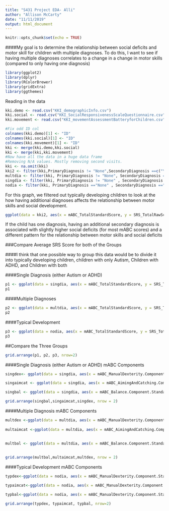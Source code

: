 ```yaml
---
title: "S431 Project EDA- Alli"
author: "Allison McCarty"
date: "11/11/2019"
output: html_document
---
```


```r
knitr::opts_chunk$set(echo = TRUE)
```

####My goal is to determine the relationship between social deficits and motor skill for children with multiple diagnoses. To do this, I want to see if having multiple diagnoses correlates to a change in a change in motor skills (compared to only having one diagnosis)
```r
library(ggplot2)
library(dplyr)
library(RColorBrewer)
library(gridExtra)
library(ggthemes)
```

Reading in the data
```r
kki.demo <- read.csv("KKI_demographicInfo.csv")
kki.social <- read.csv("KKI_SocialResponsivenessScaleQuestionnaire.csv")
kki.movement <- read.csv("KKI_movementAssessmentBatteryforChildren.csv")
```

```r
#Fix odd ID col
colnames(kki.demo)[1] <- "ID"
colnames(kki.social)[1] <- "ID"
colnames(kki.movement)[1] <- "ID"
kki <- merge(kki.demo,kki.social)
kki <- merge(kki,kki.movement)
#Now have all the data in a huge data frame
#Removing N/A values. Mostly removing second visits.
kki <- na.omit(kki)
kki2 <- filter(kki,PrimaryDiagnosis != "None",SecondaryDiagnosis ==c("Yes", "No"))
multdia <- filter(kki, PrimaryDiagnosis != "None", SecondaryDiagnosis =="Yes")
singdia <- filter(kki, PrimaryDiagnosis != "None" , SecondaryDiagnosis == "No")
nodia <- filter(kki, PrimaryDiagnosis =="None" , SecondaryDiagnosis =="No")

```


For this graph, we filtered out typically developing children to look at the how having additional diagnoses affects the relationship between motor skills and social development. 

```r
ggplot(data = kki2, aes(x = mABC_TotalStandardScore, y = SRS_TotalRawScore,colour = SecondaryDiagnosis)) + geom_point() + geom_jitter() + geom_smooth(se=FALSE)
```

If the child has one diagnosis, having an additional secondary diagnosis is associated with slightly higher social deficits (for most mABC scores) and a different pattern for the relationship between motor skills and social deficits

###Compare Average SRS Score for both of the Groups

####I think that one possible way to group this data would be to divide it into typically developing children, children with only Autism, Children with ADHD, and Children with both

####Single Diagnosis (either Autism or ADHD)
```r
p1 <- ggplot(data = singdia, aes(x = mABC_TotalStandardScore, y = SRS_TotalRawScore, color=PrimaryDiagnosis)) + geom_point() + geom_jitter() + geom_smooth(se=FALSE) +geom_smooth(data=singdia, aes(x = mABC_TotalStandardScore, y = SRS_TotalRawScore), size=1.25, color="green", se=FALSE)+theme(legend.position="bottom")
p1
```

####Multiple Diagnoses
```r
p2 <- ggplot(data = multdia, aes(x = mABC_TotalStandardScore, y = SRS_TotalRawScore, color=PrimaryDiagnosis)) + geom_point() + geom_jitter() + geom_smooth()+geom_smooth(data=multdia, aes(x = mABC_TotalStandardScore, y = SRS_TotalRawScore), size=1.25, color="green", se=FALSE)+theme(legend.position="bottom")
p2
```

####Typical Development
```r
p3 <- ggplot(data = nodia, aes(x = mABC_TotalStandardScore, y = SRS_TotalRawScore,colour = PrimaryDiagnosis)) + geom_point() + geom_jitter() + geom_smooth()+theme(legend.position="bottom")
p3
```

##Compare the Three Groups
```r
grid.arrange(p1, p2, p3, nrow=2)
```

####Single Diagnosis (either Autism or ADHD) mABC Components
```r
singdex<- ggplot(data = singdia, aes(x = mABC_ManualDexterity.Component.StandardScore, y = SRS_TotalRawScore, color=PrimaryDiagnosis)) + geom_point() + geom_jitter() + geom_smooth(se=FALSE) +xlab("Dexterity Subscore") +geom_smooth(data=singdia, aes(x = mABC_ManualDexterity.Component.StandardScore, y = SRS_TotalRawScore), size=1.25, color="green", se=FALSE)+theme(legend.position = "bottom")

singaimcat <- ggplot(data = singdia, aes(x = mABC_AimingAndCatching.Component.StandardScore, y = SRS_TotalRawScore, color=PrimaryDiagnosis, width=7)) + geom_point() + geom_jitter() + geom_smooth(se=FALSE)+ xlab("Aiming and Catching Subscore") +geom_smooth(data=singdia, aes(x = mABC_AimingAndCatching.Component.StandardScore, y = SRS_TotalRawScore), size=1.25, color="green", se=FALSE)+ theme(legend.position="none")

singbal <- ggplot(data = singdia, aes(x = mABC_Balance.Component.StandardScore, y = SRS_TotalRawScore, color=PrimaryDiagnosis, width=7)) + geom_point() + geom_jitter() + geom_smooth(se=FALSE)+ xlab("Balance Subscore") +geom_smooth(data=singdia, aes(x = mABC_Balance.Component.StandardScore, y = SRS_TotalRawScore), size=1.25, color="green", se=FALSE)+ theme(legend.position="none")

grid.arrange(singbal,singaimcat,singdex, nrow = 2)
```


####Multiple Diagnosis mABC Components

```r
multdex <-ggplot(data = multdia, aes(x = mABC_ManualDexterity.Component.StandardScore, y = SRS_TotalRawScore, color=PrimaryDiagnosis)) + geom_point() + geom_jitter() + geom_smooth()+theme(legend.position="bottom")+xlab("Dexterity Subscore")+geom_smooth(data=multdia, aes(x = mABC_ManualDexterity.Component.StandardScore, y = SRS_TotalRawScore), size=1.25, color="green", se=FALSE)
  
multaimcat <-ggplot(data = multdia, aes(x = mABC_AimingAndCatching.Component.StandardScore, y = SRS_TotalRawScore, color=PrimaryDiagnosis)) + geom_point() + geom_jitter() + geom_smooth()+theme(legend.position="none")+ xlab("Aiming and Catching Subscore")+geom_smooth(data=multdia, aes(x =  mABC_AimingAndCatching.Component.StandardScore, y = SRS_TotalRawScore), size=1.25, color="green", se=FALSE)
  
  
multbal <- ggplot(data = multdia, aes(x = mABC_Balance.Component.StandardScore, y = SRS_TotalRawScore, color=PrimaryDiagnosis)) + geom_point() + geom_jitter() + geom_smooth()+theme(legend.position="none") + xlab("Balance Subscore")+geom_smooth(data=multdia, aes(x =  mABC_Balance.Component.StandardScore, y = SRS_TotalRawScore), size=1.25, color="green", se=FALSE)
  

grid.arrange(multbal,multaimcat,multdex, nrow = 2)
```

####Typical Development mABC Components

```r
typdex<-ggplot(data = nodia, aes(x = mABC_ManualDexterity.Component.StandardScore, y = SRS_TotalRawScore)) + geom_point() + geom_jitter() + geom_smooth()+theme(legend.position="none")+xlab("Dexterity Subscore")

typaimcat<-ggplot(data = nodia, aes(x = mABC_ManualDexterity.Component.StandardScore, y = SRS_TotalRawScore)) + geom_point() + geom_jitter() + geom_smooth()+theme(legend.position="none")+xlab("Dexterity Subscore")

typbal<-ggplot(data = nodia, aes(x = mABC_ManualDexterity.Component.StandardScore, y = SRS_TotalRawScore)) + geom_point() + geom_jitter() + geom_smooth()+theme(legend.position="none")+xlab("Dexterity Subscore")

grid.arrange(typdex, typaimcat, typbal, nrow=2)
```
